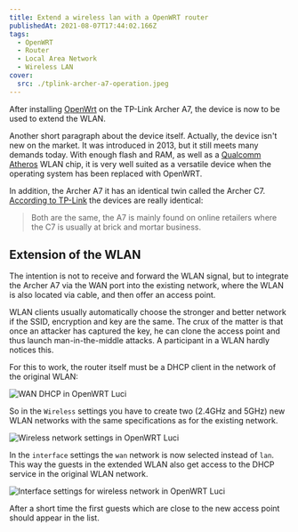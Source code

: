 ```yaml
---
title: Extend a wireless lan with a OpenWRT router
publishedAt: 2021-08-07T17:44:02.166Z
tags:
  - OpenWRT
  - Router
  - Local Area Network
  - Wireless LAN
cover:
  src: ./tplink-archer-a7-operation.jpeg
---
```


After installing [OpenWrt](https://openwrt.org/) on the TP-Link Archer A7, the device is now to be used to extend the WLAN.

Another short paragraph about the device itself. Actually, the device isn't new on the market. It was introduced in 2013, but it still meets many demands today. With enough flash and RAM, as well as a [Qualcomm Atheros](https://en.wikipedia.org/wiki/Qualcomm_Atheros) WLAN chip, it is very well suited as a versatile device when the operating system has been replaced with OpenWRT.

In addition, the Archer A7 it has an identical twin called the Archer C7. [According to TP-Link](https://community.tp-link.com/us/home/forum/topic/216136) the devices are really identical:

> Both are the same, the A7 is mainly found on online retailers where the C7 is usually at brick and mortar business.

## Extension of the WLAN

The intention is not to receive and forward the WLAN signal, but to integrate the Archer A7 via the WAN port into the existing network, where the WLAN is also located via cable, and then offer an access point.

WLAN clients usually automatically choose the stronger and better network if the SSID, encryption and key are the same. The crux of the matter is that once an attacker has captured the key, he can clone the access point and thus launch man-in-the-middle attacks. A participant in a WLAN hardly notices this.

For this to work, the router itself must be a DHCP client in the network of the original WLAN:

![WAN DHCP in OpenWRT Luci](openwrt-luci-network-interfaces.png)

So in the `Wireless` settings you have to create two (2.4GHz and 5GHz) new WLAN networks with the same specifications as for the existing network.

![Wireless network settings in OpenWRT Luci](openwrt-luci-network-wireless.png)

In the `interface` settings the `wan` network is now selected instead of `lan`. This way the guests in the extended WLAN also get access to the DHCP service in the original WLAN network.

![Interface settings for wireless network in OpenWRT Luci](openwrt-luci-network-wireless-interface.png)

After a short time the first guests which are close to the new access point should appear in the list.
